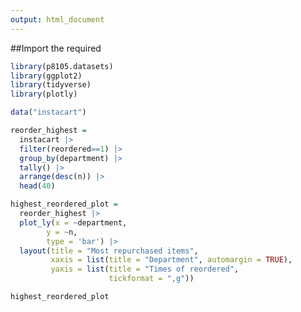 ```yaml
---
output: html_document
---
```


##Import the required
```r
library(p8105.datasets)
library(ggplot2)
library(tidyverse)
library(plotly)
```

```r
data("instacart")
```

```r
reorder_highest = 
  instacart |> 
  filter(reordered==1) |> 
  group_by(department) |> 
  tally() |> 
  arrange(desc(n)) |> 
  head(40)

highest_reordered_plot = 
  reorder_highest |> 
  plot_ly(x = ~department, 
        y = ~n, 
        type = 'bar') |> 
  layout(title = "Most repurchased items",
         xaxis = list(title = "Department", automargin = TRUE),
         yaxis = list(title = "Times of reordered",
                      tickformat = ",g"))

highest_reordered_plot
```

```r

```

